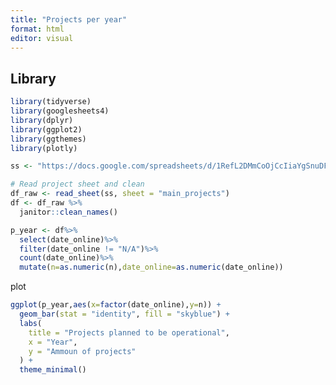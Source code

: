 ```yaml
---
title: "Projects per year"
format: html
editor: visual
---
```


## Library

```r
library(tidyverse)
library(googlesheets4)
library(dplyr)
library(ggplot2)
library(ggthemes)
library(plotly)
```

```r
ss <- "https://docs.google.com/spreadsheets/d/1RefL2DMmCoOjCcIiaYgSnuDF34ORQFAZKu3nkaoS6o8/edit?gid=1138676736#gid=1138676736" 

# Read project sheet and clean 
df_raw <- read_sheet(ss, sheet = "main_projects") 
df <- df_raw %>% 
  janitor::clean_names() 

p_year <- df%>%
  select(date_online)%>%  
  filter(date_online != "N/A")%>%
  count(date_online)%>%
  mutate(n=as.numeric(n),date_online=as.numeric(date_online))

```

plot

```r
ggplot(p_year,aes(x=factor(date_online),y=n)) +
  geom_bar(stat = "identity", fill = "skyblue") +
  labs(
    title = "Projects planned to be operational",
    x = "Year",
    y = "Ammoun of projects"
  ) +
  theme_minimal()
```
